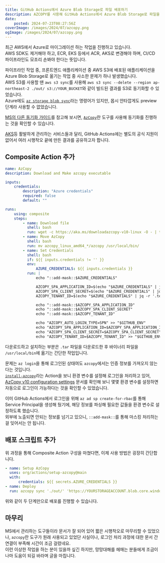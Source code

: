 ```yaml
---
title: GitHub Actions에서 Azure Blob Storage로 파일 배포하기
description: AZCOPY를 사용해 GitHub Actions에서 Azure Blob Storage로 파일을 배포하기
date:
    posted: 2024-07-23T08:27:56Z
coverImage: /images/2024/07/azcopy.png
ogImage: /images/2024/07/azcopy.png
---
```


최근 AWS에서 Azure로 마이그레이션 하는 작업을 진행하고 있습니다.\
AWS SDK도 제거해야 하고, ECR, EKS 등에서 ACR, AKS로 변경해야 하며, CI/CD 파이프라인도 모조리 손봐야 한다는 뜻입니다.

파이프라인 작업 중, 프론트엔드 애플리케이션 중 AWS S3에 배포된 애플리케이션을 Azure Blob Storage로 옮기는 작업 중 사소한 문제가 하나 발생했습니다.\
AWS S3를 사용할 땐 `aws s3 sync`를 사용해 `aws s3 sync --delete --region ap-northeast-2 ./out/ s3://YOUR_BUCKET`와 같이 빌드된 결과를 S3로 동기화할 수 있었습니다.\
Azure에도 [`az storage blob sync`](https://learn.microsoft.com/en-us/cli/azure/storage/blob?view=azure-cli-latest#az-storage-blob-sync)라는 명령어가 있지만, 몹시 안타깝게도 preview 단계라 사용할 수 없었습니다.

[MS의 다른 동기화 가이드](https://learn.microsoft.com/en-us/azure/storage/common/storage-use-azcopy-blobs-synchronize)를 참고해 보시면, [`AzCopy`](https://learn.microsoft.com/en-us/azure/storage/common/storage-ref-azcopy)란 도구를 사용해 동기화를 진행하는 것을 확인할 수 있습니다.

[AKS](https://github.com/Azure/k8s-deploy)등 활발하게 관리하는 서비스들과 달리, GitHub Actions에는 별도의 공식 지원이 없어서 여러 시행착오 끝에 만든 결과를 공유하고자 합니다.

## Composite Action 추가

```yaml
name: AzCopy
description: Download and Make azcopy executable

inputs:
    credentials:
        description: "Azure credentials"
        required: false
        default: ""

runs:
    using: composite
    steps:
        - name: Download file
          shell: bash
          run: wget -c https://aka.ms/downloadazcopy-v10-linux -O - | tar -xz
        - name: Move AzCopy
          shell: bash
          run: mv azcopy_linux_amd64_*/azcopy /usr/local/bin/
        - name: Set Credentials
          shell: bash
          if: ${{ inputs.credentials != '' }}
          env:
              AZURE_CREDENTIALS: ${{ inputs.credentials }}
          run: |
              echo "::add-mask::$AZURE_CREDENTIALS"

              AZCOPY_SPA_APPLICATION_ID=$(echo "$AZURE_CREDENTIALS" | jq -r '.clientId')
              AZCOPY_SPA_CLIENT_SECRET=$(echo "$AZURE_CREDENTIALS" | jq -r '.clientSecret')
              AZCOPY_TENANT_ID=$(echo "$AZURE_CREDENTIALS" | jq -r '.tenantId')

              echo "::add-mask::$AZCOPY_SPA_APPLICATION_ID"
              echo "::add-mask::$AZCOPY_SPA_CLIENT_SECRET"
              echo "::add-mask::$AZCOPY_TENANT_ID"

              echo "AZCOPY_AUTO_LOGIN_TYPE=SPN" >> "$GITHUB_ENV"
              echo "AZCOPY_SPA_APPLICATION_ID=$AZCOPY_SPA_APPLICATION_ID" >> "$GITHUB_ENV"
              echo "AZCOPY_SPA_CLIENT_SECRET=$AZCOPY_SPA_CLIENT_SECRET" >> "$GITHUB_ENV"
              echo "AZCOPY_TENANT_ID=$AZCOPY_TENANT_ID" >> "$GITHUB_ENV"
```

다운로드하고 설치하는 부분은 `.tar` 파일을 다운로드한 후 바이너리 파일을 `/usr/local/bin`에 옮기는 간단한 작업입니다.

문제는 `az login`을 통해 로그인된 상태여도 `azcopy`에서는 인증 정보를 가져오지 않는다는 것입니다.\
[`install-azcopy`](https://github.com/marketplace/actions/install-azcopy)라는 Action을 보니 환경 변수를 설정해 로그인을 처리하고 있어, [AzCopy v10 configuration settings](https://learn.microsoft.com/en-us/azure/storage/common/storage-ref-azcopy-configuration-settings) 문서를 확인해 보니 몇몇 환경 변수를 설정하면 자동으로 로그인이 가능하다는 것을 확인할 수 있었습니다.

이미 GitHub Actions에서 로그인을 위해 `az ad sp create-for-rbac`를 통해 Service Principal을 생성해 뒀기에, 해당 정보를 파싱해 필요한 값들을 환경 변수로 설정하도록 했습니다.\
외부에 노출되면 안되는 정보를 넘기고 있으니, `::add-mask::`를 통해 마스킹 처리하는 걸 잊어서는 안 됩니다.

## 배포 스크립트 추가

위 과정을 통해 Composite Action 구성을 마쳤다면, 이제 사용 방법은 굉장히 간단합니다.

```yaml
- name: Setup AzCopy
  uses: org/actions/setup-azcopy@main
  with:
      credentials: ${{ secrets.AZURE_CREDENTIALS }}
- name: Deploy
  run: azcopy sync './out/' 'https://YOURSTORAGEACCOUNT.blob.core.windows.net/$web' --recursive --exclude-pattern="sub-dir/*
```

위와 같이 두 단계만으로 배포를 진행할 수 있습니다.

## 마무리

MS에서 관리하는 도구들이라 문서가 잘 되어 있어 짧은 시행착오로 마무리할 수 있었으나, `azcopy`란 도구가 원래 사용되고 있었단 사실이나, 로그인 처리 과정에 대한 문서 간 연결이 부족해 시간이 조금 걸렸네요.\
이런 이상한 작업을 하는 분이 있을까 싶긴 하지만, 망망대해를 헤매는 분들에게 조금이나마 도움이 되길 바라며 글을 마칩니다.
